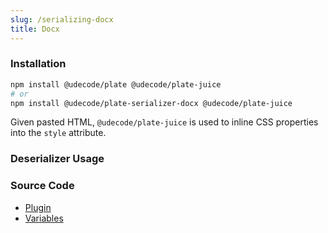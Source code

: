 ```yaml
---
slug: /serializing-docx
title: Docx
---
```


### Installation

```bash npm2yarn
npm install @udecode/plate @udecode/plate-juice
# or
npm install @udecode/plate-serializer-docx @udecode/plate-juice
```

Given pasted HTML, `@udecode/plate-juice` is used to inline CSS properties into the `style` attribute.

### Deserializer Usage


<SerializingDocxSandpack />

### Source Code

- [Plugin](https://github.com/udecode/plate/blob/main/packages/serializers/docx/src/deserializer/createDeserializeDocxPlugin.ts)
- [Variables](https://github.com/udecode/plate/blob/main/examples/docusaurus/src/live/live.tsx)
